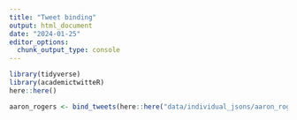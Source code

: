 ```yaml
---
title: "Tweet binding"
output: html_document
date: "2024-01-25"
editor_options: 
  chunk_output_type: console
---
```



```r
library(tidyverse)
library(academictwitteR)
here::here()
```

```r
aaron_rogers <- bind_tweets(here::here("data/individual_jsons/aaron_rogers"))
```

